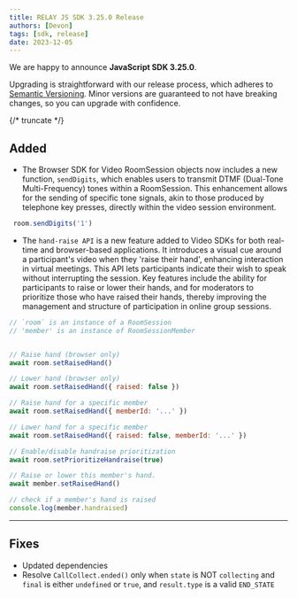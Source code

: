 ```yaml
---
title: RELAY JS SDK 3.25.0 Release
authors: [Devon]
tags: [sdk, release]
date: 2023-12-05
---
```


We are happy to announce **JavaScript SDK 3.25.0**.

Upgrading is straightforward with our release process, which adheres to [Semantic Versioning](https://semver.org/).
Minor versions are guaranteed to not have breaking changes, so you can upgrade with confidence.

<ReleaseCard library="@signalwire/js" version="3.25.0" releaseType="minor"/>


{/* truncate */}

## Added

- The Browser SDK for Video RoomSession objects now includes a new function, `sendDigits`, which enables users to transmit DTMF (Dual-Tone Multi-Frequency) tones within a RoomSession. This enhancement allows for the sending of specific tone signals, akin to those produced by telephone key presses, directly within the video session environment.

```js
 room.sendDigits('1')
```

- The `hand-raise API` is a new feature added to Video SDKs for both real-time and browser-based applications. It introduces a visual cue around a participant's video when they 'raise their hand', enhancing interaction in virtual meetings. This API lets participants indicate their wish to speak without interrupting the session. Key features include the ability for participants to raise or lower their hands, and for moderators to prioritize those who have raised their hands, thereby improving the management and structure of participation in online group sessions.

```js
// `room` is an instance of a RoomSession
// 'member' is an instance of RoomSessionMember


// Raise hand (browser only)
await room.setRaisedHand()

// Lower hand (browser only)
await room.setRaisedHand({ raised: false })

// Raise hand for a specific member
await room.setRaisedHand({ memberId: '...' })

// Lower hand for a specific member
await room.setRaisedHand({ raised: false, memberId: '...' })

// Enable/disable handraise prioritization
await room.setPrioritizeHandraise(true)

// Raise or lower this member's hand.
await member.setRaisedHand()

// check if a member's hand is raised
console.log(member.handraised)
```

---

## Fixes

- Updated dependencies
- Resolve `CallCollect.ended()` only when `state` is NOT `collecting` and `final` is either `undefined` or `true`, and `result.type` is a valid `END_STATE`
